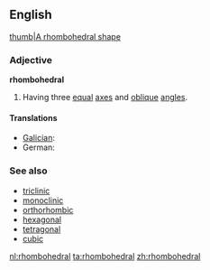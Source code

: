 ==English==
[[image:Rhombohedral.svg|thumb|A rhombohedral shape]]

===Adjective===
'''rhombohedral'''

# {{crystallography}} Having three [[equal]] [[axes]] and [[oblique]] [[angle]]s.

====Translations====
{{trans-top|having three equal axes and oblique angles}}
* [[Galician]]: {{t|gl|trigonal}}
* German: {{t-|de|rhomboedrisch}}
{{trans-mid}}
{{trans-bottom}}

===See also===
*[[triclinic]]
*[[monoclinic]] 
*[[orthorhombic]]
*[[hexagonal]] 
*[[tetragonal]]
*[[cubic]]

[[nl:rhombohedral]]
[[ta:rhombohedral]]
[[zh:rhombohedral]]